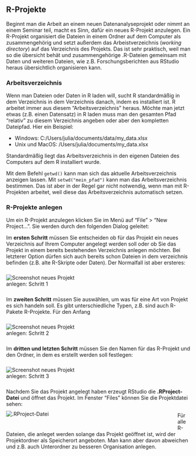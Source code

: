 ## R-Projekte

Beginnt man die Arbeit an einem neuen Datenanalyseprojekt oder nimmt an einem Seminar teil, macht es Sinn, dafür ein neues R-Projekt anzulegen. Ein R-Projekt organisiert die Dateien in einem Ordner auf dem Computer als zusammengehörig und setzt außerdem das Arbeistverzeichnis (*working directory*) auf das Verzeichnis des Projekts. Das ist sehr praktisch, weil man so die übersicht behät und zusammengehörige .R-Dateien gemeinsam mit Daten und weiteren Dateien, wie z.B. Forschungsberichten aus RStudio heraus übersichtlich organisieren kann.

### Arbeitsverzeichnis
Wenn man Dateien oder Daten in R laden will, sucht R standardmäßig in dem Verzeichnis in dem Verzeichnis danach, indem es installiert ist. R arbeitet immer aus diesem "Arbeitsverzeichnis" heraus. 
Möchte man jetzt etwas (z.B. einen Datensatz) in R laden muss man den gesamten Pfad "relativ" zu diesem Verzeichnis angeben oder aber den kompletten Dateipfad. Hier ein Beispiel:

- Windows: C:/Users/julia/documents/data/my_data.xlsx
- Unix und MacOS: /Users/julia/documents/my_data.xlsx

Standardmäßig liegt das Arbeitsverzeichnis in den eigenen Dateien des Computers auf dem R installiert wurde.

Mit dem Befehl `getwd()` kann man sich das aktuelle Arbeitsverzeichnis anzeigen lassen. Mit `setwd("mein_pfad")` kann man das Arbeitsverzeichnis bestimmen. Das ist aber in der Regel gar nicht notwendig, wenn man mit R-Projekten arbeitet, weil diese das Arbeitsverzeichnis automatisch setzen.

### R-Projekte anlegen

Um ein R-Projekt anzulegen klicken Sie im Menü auf "File" > "New Project...". Sie werden durch den folgenden Dialog geleitet: 

Im **ersten Schritt** müssen Sie entscheiden ob für das Projekt ein neues Verzeichnis auf Ihrem Computer angelegt werden soll oder ob Sie das Projekt in einem bereits bestehenden Verzeichnis anlegen möchten. Bei letzterer Option dürfen sich auch bereits schon Dateien in dem verzeichnis befinden (z.B. alte R-Skripte oder Daten). Der Normalfall ist aber ersteres:

<img src="images/screenshot_new_project.png" alt="Screenshot neues Projekt anlegen: Schritt 1" style="float:left;margin-right:300px;margin-bottom:25px;margin-top:10px">

Im **zweiten Schritt** müssen Sie auswählen, um was für eine Art von Projekt es sich handeln soll. Es gibt unterschiedliche Typen, z.B. sind auch R-Pakete R-Projekte. Für den Anfang

<img src="images/screenshot_new_project_2.png" alt="Screenshot neues Projekt anlegen: Schritt 2" style="float:left;margin-right:300px;margin-bottom:25px;margin-top:10px">

Im **dritten und letzten Schritt** müssen Sie den Namen für das R-Projekt und den Ordner, in dem es erstellt werden soll festlegen:

<img src="images/screenshot_new_project_3.png" alt="Screenshot neues Projekt anlegen: Schritt 3" style="float:left;margin-right:300px;margin-bottom:25px;margin-top:10px">

Nachdem Sie das Projekt angelegt haben erzeugt RStudio die **.RProject-Datei** und öffnet das Projekt. Im Fenster "Files" können Sie die Projektdatei sehen:
<img src="images/screenshot_rproject.png" alt=".RProject-Datei" style="float:left;margin-right:350px;margin-bottom:25px;margin-top:10px">

Für alle R-Dateien, die anleget werden solange das Projekt geöffnet ist, wird  der Projektordner als Speicherort angeboten. Man kann aber davon abweichen und z.B. auch Unterordner zu besseren Organisation anlegen.
